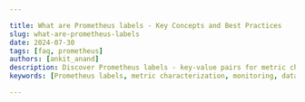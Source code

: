 ```yaml
---

title: What are Prometheus labels - Key Concepts and Best Practices
slug: what-are-prometheus-labels
date: 2024-07-30
tags: [faq, prometheus]
authors: [ankit_anand]
description: Discover Prometheus labels - key-value pairs for metric characterization. Learn their importance, best practices, and advanced concepts for effective monitoring.
keywords: [Prometheus labels, metric characterization, monitoring, data model, cardinality, relabeling, PromQL, best practices]

---
```


<head>
<script
  type="application/ld+json"
  dangerouslySetInnerHTML={{ __html: JSON.stringify({
    "@context": "https://schema.org",
    "@type": "TechArticle",
    "headline": "What are Prometheus labels - Key Concepts and Best Practices",
    "alternativeHeadline": "Understanding and Using Prometheus Labels for Effective Monitoring",
    "author": {
      "@type": "Person",
      "name": "Ankit Anand"
    },
    "publisher": {
      "@type": "Organization",
      "name": "SigNoz",
      "logo": {
        "@type": "ImageObject",
        "url": "https://signoz.io/img/SigNozLogo-orange.svg"
      }
    },
    "datePublished": "2024-07-30T00:00:00Z",
    "dateModified": "2024-07-30T00:00:00Z",
    "mainEntityOfPage": {
      "@type": "WebPage",
      "@id": "https://signoz.io/guides/what-are-prometheus-labels/"
    },
    "description": "Discover Prometheus labels - key-value pairs for metric characterization. Learn their importance, best practices, and advanced concepts for effective monitoring.",
    "keywords": "Prometheus labels, metric characterization, monitoring, data model, cardinality, relabeling, PromQL, best practices",
    "articleSection": "Technology",
    "inLanguage": "en",
    "isPartOf": {
      "@type": "Blog",
      "name": "SigNoz Blog",
      "url": "https://signoz.io/blog/"
    },
    "about": [
      {
        "@type": "Thing",
        "name": "Prometheus Labels",
        "description": "Key-value pairs attached to metrics that provide context and additional information for organizing and querying data."
      },
      {
        "@type": "Thing",
        "name": "Metric Characterization",
        "description": "The process of adding descriptive information to metrics to enhance their value and usability in monitoring systems."
      },
      {
        "@type": "Thing",
        "name": "Monitoring",
        "description": "The practice of observing and checking the progress or quality of a system over a period of time."
      },
      {
        "@type": "Thing",
        "name": "Data Model",
        "description": "A conceptual framework for organizing and defining the structure of data, often used in databases and monitoring systems."
      }
    ],
    "mentions": [
      {
        "@type": "SoftwareApplication",
        "name": "Prometheus",
        "applicationCategory": "Monitoring Tool"
      },
      {
        "@type": "SoftwareApplication",
        "name": "SigNoz",
        "applicationCategory": "Observability Platform"
      }
    ],
    "mainEntity": {
      "@type": "FAQPage",
      "mainEntity": [
        {
          "@type": "Question",
          "name": "What is the difference between a metric and a label in Prometheus?",
          "acceptedAnswer": {
            "@type": "Answer",
            "text": "A metric in Prometheus represents a measurable value, such as the number of requests or CPU usage. Labels, on the other hand, provide additional context or metadata for these metrics. They allow you to create multiple time series for a single metric based on different label combinations."
          }
        },
        {
          "@type": "Question",
          "name": "How do labels affect Prometheus performance?",
          "acceptedAnswer": {
            "@type": "Answer",
            "text": "Labels can significantly impact Prometheus performance, particularly when dealing with high cardinality. Each unique combination of labels for a metric creates a new time series, which increases storage requirements and query complexity. Carefully managing label cardinality is crucial for maintaining optimal performance."
          }
        },
        {
          "@type": "Question",
          "name": "Can I add or modify labels after data collection?",
          "acceptedAnswer": {
            "@type": "Answer",
            "text": "While you cannot directly modify labels on existing data points, Prometheus provides several ways to work with labels post-collection: 1. Relabeling during scraping, 2. Using recording rules to create new metrics with modified labels, 3. Applying label transformations during querying using PromQL functions."
          }
        },
        {
          "@type": "Question",
          "name": "What is label cardinality and why is it important?",
          "acceptedAnswer": {
            "@type": "Answer",
            "text": "Label cardinality refers to the number of unique label value combinations for a given metric. High cardinality can lead to performance issues and increased storage requirements. It's important to balance the need for detailed metrics with the potential impact on system resources."
          }
        }
      ]
    },
    "tutorial": {
      "@type": "HowTo",
      "name": "Using Prometheus Labels Effectively",
      "step": [
        {
          "@type": "HowToStep",
          "name": "Choose Meaningful Label Names",
          "text": "Use clear, descriptive names for your labels that reflect their purpose. Stick to a consistent naming convention across your metrics."
        },
        {
          "@type": "HowToStep",
          "name": "Manage Label Cardinality",
          "text": "Be mindful of the number of unique label value combinations to avoid performance issues. Avoid using labels with an extremely large number of possible values."
        },
        {
          "@type": "HowToStep",
          "name": "Use Labels to Improve Metric Discoverability",
          "text": "Implement labels that make it easier to find and understand metrics, such as 'application', 'environment', or 'team'."
        },
        {
          "@type": "HowToStep",
          "name": "Standardize Label Usage",
          "text": "Establish guidelines for label usage across your organization to ensure consistency and ease of use."
        },
        {
          "@type": "HowToStep",
          "name": "Relabeling in Prometheus",
          "text": "Use relabeling to modify, add, or remove labels before they are stored. Configure relabeling using the 'relabel_config' block in the Prometheus configuration file."
        }
      ]
    }
  }) }}
/>
</head>

Prometheus labels are essential components of the [Prometheus monitoring system](https://signoz.io/guides/what-is-prometheus-for-monitoring/), playing a crucial role in how metrics are organized and queried. These key-value pairs provide context and additional information to metrics, enabling powerful and flexible data analysis. This article explores the concept of Prometheus labels, their significance in the Prometheus ecosystem, and best practices for their effective use.

## What are Prometheus Labels: Understanding the Basics

Prometheus labels are key-value pairs attached to metrics that provide additional context and characterization. They form the foundation of Prometheus's dimensional data model, allowing for the creation of multi-dimensional time series data. Unlike metrics — which represent measurable values — labels offer metadata that describe the specific instance or attributes of a metric.

For example, consider a metric `http_requests_total`. Without labels, this metric would only show the total number of HTTP requests. However, by adding labels such as `method="GET"` and `status="200"`, you can create distinct time series for different types of requests:

```
http_requests_total{method="GET", status="200"} 1234
http_requests_total{method="POST", status="404"} 5

```

This labeling system allows for more granular and meaningful data analysis, enabling you to slice and dice your metrics based on various dimensions.

### How Labels Enhance Prometheus Metrics

Labels transform [Prometheus metrics](https://signoz.io/guides/what-are-the-4-types-of-metrics-in-prometheus/) from simple counters or gauges into rich, multi-dimensional data points. They create unique time series for each combination of labels, allowing for flexible querying and filtering. This capability is particularly powerful when combined with Prometheus's query language, PromQL.

Consider a real-world scenario: monitoring a web application across multiple servers. Without labels, you might have separate metrics for each server:

```
server1_cpu_usage 0.75
server2_cpu_usage 0.60
server3_cpu_usage 0.80

```

With labels, you can consolidate this into a single metric with server-specific labels:

```
cpu_usage{server="server1"} 0.75
cpu_usage{server="server2"} 0.60
cpu_usage{server="server3"} 0.80

```

This approach simplifies metric management and enables powerful queries. For instance, you can easily find the average CPU usage across all servers or identify the server with the highest usage.

## Why Prometheus Labels Matter: Benefits and Importance

Prometheus labels are not just a convenient feature — they are fundamental to the system's effectiveness. Here's why they matter:

1. **Fine-grained data analysis**: Labels allow you to drill down into specific aspects of your metrics, enabling detailed analysis and troubleshooting.
2. **Multi-dimensional metrics**: By using labels, you can represent complex, multi-faceted data points without creating separate metrics for each dimension.
3. **Improved organization**: Labels provide a systematic way to categorize and classify metrics, making your monitoring system more manageable and scalable.
4. **Enhanced PromQL capabilities**: Labels unlock the full potential of PromQL, allowing for complex queries that can aggregate, filter, and transform data based on label values.

## Best Practices for Using Prometheus Labels

To maximize the benefits of [Prometheus labels](https://signoz.io/guides/how-to-add-target-specific-label-in-prometheus/) while avoiding potential pitfalls, follow these best practices:

1. **Choose meaningful and consistent label names**: Use clear, descriptive names that reflect the purpose of the label. Stick to a consistent naming convention across your metrics.
2. **Manage label cardinality**: Be mindful of the number of unique label value combinations. [High cardinality](https://signoz.io/blog/high-cardinality-data/) can lead to performance issues and increased storage requirements.
3. **Use labels to improve metric discoverability**: Implement labels that make it easier to find and understand metrics, such as `application`, `environment`, or `team`.
4. **Standardize label usage**: Establish guidelines for label usage across your organization to ensure consistency and ease of use.

### Common Pitfalls and How to Avoid Them

While labels are powerful, they can also introduce challenges if not used carefully:

1. **High-cardinality labels**: Avoid using labels with an extremely large number of possible values (e.g., user IDs or timestamps). These can lead to an explosion in the number of time series, impacting performance.
2. **Label explosion**: Be cautious when combining multiple high-cardinality labels, as this can exponentially increase the number of time series.
3. **Inconsistent labeling**: Inconsistent use of labels across metrics can make querying and analysis more difficult. Establish and follow clear labeling conventions.
4. **Overuse of labels**: While labels are useful, not every piece of information needs to be a label. Consider whether the information is necessary for querying and filtering before adding it as a label.

## Advanced Concepts: Relabeling in Prometheus

Relabeling is a powerful feature in Prometheus that allows you to modify, add, or remove labels before they are stored. This process occurs during scraping and can be used to:

- Standardize label names
- Filter out unwanted metrics
- Add additional context to metrics

Relabeling is configured using the `relabel_config` block in the [Prometheus configuration](https://signoz.io/guides/what-is-prometheus-target/) file. Here's a basic example:

```yaml
scrape_configs:
  - job_name: 'example'
    static_configs:
      - targets: ['example.com:8080']
    relabel_configs:
      - source_labels: [__address__]
        target_label: instance
        regex: '(.*):.*'
        replacement: '$1'

```

This configuration extracts the hostname from the `__address__` label and sets it as the `instance` label.

## Key Takeaways

- Prometheus labels are key-value pairs that characterize metrics and enable multi-dimensional data analysis.
- Labels play a crucial role in Prometheus's data model and query capabilities.
- Proper label management is essential for maintaining performance and usability.
- Best practices include consistent naming, cardinality management, and strategic use of relabeling.

## FAQs

### What is the difference between a metric and a label in Prometheus?

A metric in Prometheus represents a measurable value, such as the number of requests or CPU usage. Labels, on the other hand, provide additional context or metadata for these metrics. They allow you to create multiple time series for a single metric based on different label combinations.

### How do labels affect Prometheus performance?

Labels can significantly impact Prometheus performance, particularly when dealing with high cardinality. Each unique combination of labels for a metric creates a new time series, which increases storage requirements and query complexity. Carefully managing label cardinality is crucial for maintaining optimal performance.

### Can I add or modify labels after data collection?

While you cannot directly modify labels on existing data points, Prometheus provides several ways to work with labels post-collection:

1. Relabeling during scraping
2. Using recording rules to create new metrics with modified labels
3. Applying label transformations during querying using [PromQL functions](https://signoz.io/guides/promql-cheat-sheet/)

### What is label cardinality and why is it important?

Label cardinality refers to the number of unique label value combinations for a given metric. High cardinality can lead to performance issues and increased storage requirements. It's important to balance the need for detailed metrics with the potential impact on system resources.

## Monitoring with SigNoz

While Prometheus is a powerful monitoring solution, managing labels and ensuring optimal performance can be challenging. SigNoz offers a comprehensive monitoring platform that builds upon Prometheus's strengths while addressing its limitations.

SigNoz provides:

- Efficient handling of high-cardinality data
- User-friendly interface for exploring and visualizing metrics
- Advanced querying capabilities without the complexity of PromQL
- Integrated tracing and logging for a complete observability solution

To get started with SigNoz:

<GetStartedSigNoz />

By using [SigNoz](https://signoz.io/docs/introduction/), you can leverage the power of Prometheus-style metrics and labels while benefiting from additional features and ease of use. Whether you're using the cloud or open-source version, SigNoz offers a robust solution for modern monitoring needs.